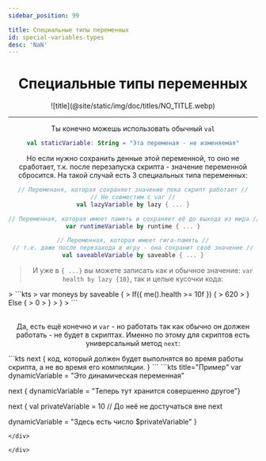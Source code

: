 ```yaml
---
sidebar_position: 99

title: Специальные типы переменных
id: special-variables-types
desc: 'NaN'
---
```


<div align="center" id="dont-copy">

# Специальные типы переменных

<div className="show" id="">
![title](@site/static/img/doc/titles/NO_TITLE.webp)
</div>

---

Ты конечно можешь использовать обычный `val`
```kts
val staticVariable: String = "Эта переменая - не изменяемая"
```
Но если нужно сохранить денные этой переменной, то оно не сработает, т.к. после
перезапуска скрипта - значение переменной сбросится.
На такой случай есть 3 специальных типа переменных:
```kts
// Переменаня, которая сохраняет значение пока скрипт работает //
// Не совместим с var //
val lazyVariable by lazy { ... }

// Переменная, которая имеет память и сохраняет её до выхода из мира //
var runtimeVariable by runtime { ... }

// Переменная, которая имеет гига-память //
// т.е. даже после перезахода в игру - она сохранит своё значение //
val saveableVariable by saveable { ... }
```
> И уже в `{ ...}` вы можете записать как и обычное значение:
> `var health by lazy {10}`, так и целые кусочки кода:
<div align="left">
> ```kts
> var moneys by saveable {
>   If({ me().health >= 10f }) {
>     620
>   } Else {
>     0
>   }
> }
> ```
</div>

<br />

Да, есть ещё конечно и `var` - но работать так как обычно он должен работать - не
будет в скриптах.
Именно по этому для скриптов есть универсальный метод `next`:
<div align="left">
```kts
next {
  код, который должен будет выполнятся во время работы скрипта, а не во время
  его компиляции.
}
```
```kts title="Пример"
var dynamicVariable = "Это динамическая переменная"

next { dynamicVariable = "Теперь тут хранится совершенно другое"}

next {
  val privateVariable = 10 // До неё не достучаться вне next

  dynamicVariable = "Здесь есть число $privateVariable"
}
```
</div>

</div>
